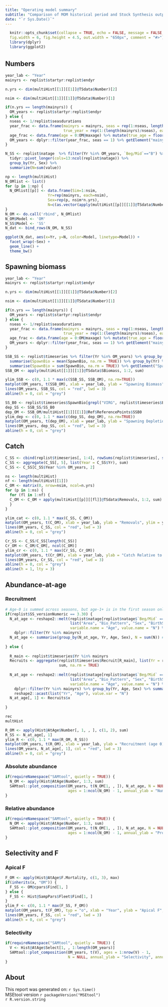 ```yaml
---
title: "Operating model summary"
subtitle: "Comparison of MOM historical period and Stock Synthesis output"
date: "`r Sys.Date()`"
---
```

<style type="text/css">
h1 { /* Header 1 */
  font-size: 24px;
}
</style>

```r
  knitr::opts_chunk$set(collapse = TRUE, echo = FALSE, message = FALSE,
  fig.width = 6, fig.height = 4.5, out.width = "650px", comment = "#>")
  library(dplyr)
  library(ggplot2)
```

# {.tabset}

## Numbers 
```r
year_lab <- "Year"
mainyrs <- replist$startyr:replist$endyr

n.yrs <- dim(multiHist[[1]][[1]]@TSdata$Number)[2]

nsim <- dim(multiHist[[1]][[1]]@TSdata$Number)[1]

if(n.yrs == length(mainyrs)) {
  OM_years <- replist$startyr:replist$endyr
} else {
  nseas <- 1/replist$seasdurations
  year_frac <- data.frame(mainyrs = mainyrs, seas = rep(1:nseas, length(mainyrs)/nseas), 
                          true_year = rep(1:(length(mainyrs)/nseas), each = nseas))
  age_frac <- data.frame(age = 0:OM@maxage) %>% mutate(true_age = floor(age/nseas))
  OM_years <- dplyr::filter(year_frac, seas == 1) %>% getElement("mainyrs")
}

N_SS <- replist$natage  %>% filter(Yr %in% OM_years, `Beg/Mid`=="B") %>% 
  tidyr::pivot_longer(cols=13:ncol(replist$natage)) %>%
  group_by(Yr, Sex) %>%
  summarize(N=sum(value))

np <- length(multiHist)
N_OMlist <- list()
for (p in 1:np) {
  N_OMlist[[p]] <- data.frame(Sim=1:nsim, 
                   Yr=rep(mainyrs, each=nsim), 
                   Sex=rep(p, nsim*n.yrs),
                   N=c(as.vector(apply(multiHist[[p]][[1]]@TSdata$Number, 1:2, sum))))
}
N_OM <- do.call('rbind', N_OMlist)
N_OM$Model <- 'OM'
N_SS$Model <- 'SS'
N_dat <- bind_rows(N_OM, N_SS)

ggplot(N_dat, aes(x=Yr, y=N, color=Model, linetype=Model)) +
  facet_wrap(~Sex) +
  geom_line() +
  theme_bw()
```

## Spawning biomass

```r
year_lab <- "Year"
mainyrs <- replist$startyr:replist$endyr

n.yrs <- dim(multiHist[[1]][[1]]@TSdata$Number)[2]

nsim <- dim(multiHist[[1]][[1]]@TSdata$Number)[1]

if(n.yrs == length(mainyrs)) {
  OM_years <- replist$startyr:replist$endyr
} else {
  nseas <- 1/replist$seasdurations
  year_frac <- data.frame(mainyrs = mainyrs, seas = rep(1:nseas, length(mainyrs)/nseas), 
                          true_year = rep(1:(length(mainyrs)/nseas), each = nseas))
  age_frac <- data.frame(age = 0:OM@maxage) %>% mutate(true_age = floor(age/nseas))
  OM_years <- dplyr::filter(year_frac, seas == 1) %>% getElement("mainyrs")
}

SSB_SS <- replist$timeseries %>% filter(Yr %in% OM_years) %>% group_by(Yr, Area) %>% 
  summarise(SpawnBio = mean(SpawnBio, na.rm = TRUE)) %>% group_by(Yr) %>% 
  summarise(SpawnBio = sum(SpawnBio, na.rm = TRUE)) %>% getElement("SpawnBio")
SSB_OM <- apply(multiHist[[1]][[1]]@TSdata$SBiomass, 1:2, sum)

ylim_SSB <- c(0, 1.1 * max(c(SSB_SS, SSB_OM), na.rm=TRUE))
matplot(OM_years, t(SSB_OM), xlab = year_lab, ylab = "Spawning Biomass", ylim = ylim_SSB, pch = 1, col = "black", typ = "o")
lines(OM_years, SSB_SS, col = "red", lwd = 3)
abline(h = 0, col = "grey")
```


```r
SS_B0 <- replist$timeseries$SpawnBio[grepl("VIRG", replist$timeseries$Era)] %>% sum(na.rm = TRUE)
dep_SS <- SSB_SS/SS_B0
dep_OM <- SSB_OM/multiHist[[1]][[1]]@Ref$ReferencePoints$SSB0
ylim_dep <- c(0, 1.1 * max(c(dep_SS, dep_OM), na.rm=TRUE))
matplot(OM_years, t(dep_OM), xlab = year_lab, ylab = "Spawning Depletion", ylim = ylim_dep, pch = 1, col = "black", typ = "o")
lines(OM_years, dep_SS, col = "red", lwd = 3)
abline(h = 0, col = "grey")
```

## Catch

```r
C_SS <- cbind(replist$timeseries[, 1:4], rowSums(replist$timeseries[, startsWith(names(replist$timeseries), "dead(B):")], na.rm = TRUE))
C_SS <- aggregate(C_SS[, 5], list(Year = C_SS$Yr), sum)
C_SS <- C_SS[C_SS$Year %in% OM_years, 2]

ns <- length(multiHist)
nf <- length(multiHist[[1]])
C_OM <- matrix(0, nrow=nsim, ncol=n.yrs)
for (p in 1:ns) {
  for (fl in 1:nf) {
  C_OM <- C_OM + apply(multiHist[[p]][[fl]]@TSdata$Removals, 1:2, sum)
  }
}

ylim_cat <- c(0, 1.1 * max(C_SS, C_OM))
matplot(OM_years, t(C_OM), xlab = year_lab, ylab = "Removals", ylim = ylim_cat, pch = 1, col = "black", typ = "o")
lines(OM_years, C_SS, col = "red", lwd = 3)
abline(h = 0, col = "grey")
```

```r
Cr_SS <- C_SS/C_SS[length(C_SS)]
Cr_OM <- C_OM/C_OM[, ncol(C_OM)]
ylim_cr <- c(0, 1.1 * max(Cr_SS, Cr_OM))
matplot(OM_years, t(Cr_OM), xlab = year_lab, ylab = "Catch Relative to today", ylim = ylim_cr, pch = 1, col = "black", typ = "o")
lines(OM_years, Cr_SS, col = "red", lwd = 3)
abline(h = 0, col = "grey")
abline(h = 1, lty = 3)
```

## Abundance-at-age {.tabset}

### Recruitment

```r
# Age-0 is summed across seasons, but age-1+ is in the first season only
if(replist$SS_versionNumeric == 3.30) {
  N_at_age <- reshape2::melt(replist$natage[replist$natage$`Beg/Mid` == "B" & replist$natage$Seas == 1, -c(9:12)], 
                             list("Area", "Bio_Pattern", "Sex", "BirthSeas", "Settlement", "Platoon", "Morph", "Yr"),
                             variable.name = "Age", value.name = "N") %>% 
    dplyr::filter(Yr %in% mainyrs)
  N_at_age <- summarise(group_by(N_at_age, Yr, Age, Sex), N = sum(N)) # Sum over area, morphs, platoons, etc.
  
} else {
  
  R_main <- replist$timeseries$Yr %in% mainyrs
  Recruits <- aggregate(replist$timeseries$Recruit[R_main], list(Yr = replist$timeseries$Yr[R_main]), 
                        sum, na.rm = TRUE)
  
  N_at_age <- reshape2::melt(replist$natage[replist$natage$`Beg/Mid` == "B" & replist$natage$Seas == 1, -c(8:11)], 
                             list("Area", "Bio_Pattern", "Sex", "BirthSeas", "Platoon", "Morph", "Yr"),
                             variable.name = "Age", value.name = "N") %>% 
    dplyr::filter(Yr %in% mainyrs) %>% group_by(Yr, Age, Sex) %>% summarise(N = sum(N)) %>%
    reshape2::acast(list("Yr", "Age"), value.var = "N")
  N_at_age[, 1] <- Recruits$x
  
}

rec
multHist

R_OM <- apply(Hist@AtAge$Number[, 1, , ], c(1, 2), sum)
R_SS <- N_at_age[, 1]
ylim_R <- c(0, 1.1 * max(R_OM, R_SS))
matplot(OM_years, t(R_OM), xlab = year_lab, ylab = "Recruitment (age 0)", ylim = ylim_R, pch = 1, col = "black", typ = "o")
lines(OM_years, N_at_age[, 1], col = "red", lwd = 3)
abline(h = 0, col = "grey")
```

### Absolute abundance

```r
if(requireNamespace("SAMtool", quietly = TRUE)) {
  N_OM <- apply(Hist@AtAge$Number, 1:3, sum)
  SAMtool::plot_composition(OM_years, t(N_OM[1, , ]), N_at_age, N = NULL, 
                            ages = 1:ncol(N_OM) - 1, annual_ylab = "Numbers at age", annual_yscale = "raw")
}
```

### Relative abundance

```r
if(requireNamespace("SAMtool", quietly = TRUE)) {
  N_OM <- apply(Hist@AtAge$Number, 1:3, sum)
  SAMtool::plot_composition(OM_years, t(N_OM[1, , ]), N_at_age, N = NULL, 
                            ages = 1:ncol(N_OM) - 1, annual_ylab = "Proportions at age")
}
```

## Selectivity and F {.tabset}

### Apical F

```r
F_OM <- apply(Hist@AtAge$F.Mortality, c(1, 3), max)
if(inherits(x, "OM")) {
  F_SS <- OM@cpars$Find[1, ]
} else {
  F_SS <- Hist@SampPars$Fleet$Find[1, ]
}
ylim_F <- c(0, 1.1 * max(F_SS, F_OM))
matplot(OM_years, t(F_OM), typ = "o", xlab = "Year", ylab = "Apical F", ylim = ylim_F, pch = 1, col = "black")
lines(OM_years, F_SS, col = "red", lwd = 3)
abline(h = 0, col = "grey")
```

### Selectivity 

```r
if(requireNamespace("SAMtool", quietly = TRUE)) {
  V <- Hist@AtAge$Select[1, , 1:length(OM_years)]
  SAMtool::plot_composition(OM_years, t(V), ages = 1:nrow(V) - 1,
                            N = NULL, annual_ylab = "Selectivity", annual_yscale = "raw")
}
```

## About

This report was generated on: `r Sys.time()`<br />
MSEtool version `r packageVersion("MSEtool")`<br />
`r R.version.string`<br />

